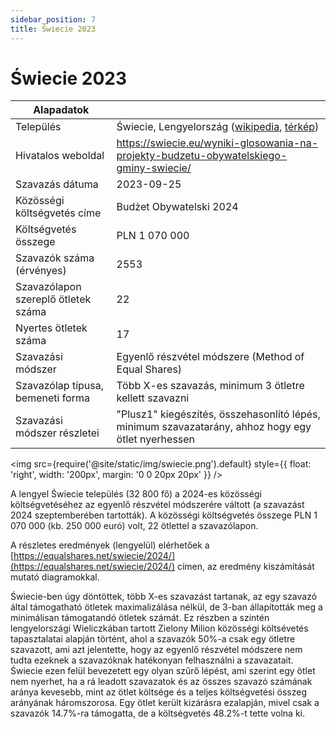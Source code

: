 ```yaml
---
sidebar_position: 7
title: Świecie 2023
---
```



# Świecie 2023

| Alapadatok | |
| --- | --- |
| Település | Świecie, Lengyelország ([wikipedia](https://en.wikipedia.org/wiki/%C5%9Awiecie), [térkép](https://www.google.com/maps/place/%C5%9Awiecie,+Poland/@53.4034138,18.3315098,12z/)) |
| Hivatalos weboldal | https://swiecie.eu/wyniki-glosowania-na-projekty-budzetu-obywatelskiego-gminy-swiecie/ |
| Szavazás dátuma | 2023-09-25 |
| Közösségi költségvetés címe | Budżet Obywatelski 2024 |
| Költségvetés összege | PLN 1 070 000 |
| Szavazók száma (érvényes) | 2553 |
| Szavazólapon szereplő ötletek száma | 22 |
| Nyertes ötletek száma | 17 |
| Szavazási módszer | Egyenlő részvétel módszere (Method of Equal Shares) |
| Szavazólap típusa, bemeneti forma | Több X-es szavazás, minimum 3 ötletre kellett szavazni |
| Szavazási módszer részletei | "Plusz1" kiegészítés, összehasonlító lépés, minimum szavazatarány, ahhoz hogy egy ötlet nyerhessen |

<img src={require('@site/static/img/swiecie.png').default} style={{ float: 'right', width: '200px', margin: '0 0 20px 20px' }} />

A lengyel Świecie település (32 800 fő) a 2024-es közösségi költségvetéséhez az egyenlő részvétel módszerére váltott (a szavazást 2024 szeptemberében tartották).
A közösségi költségvetés összege PLN 1 070 000 (kb. 250 000 euró) volt, 22 ötlettel a szavazólapon.

A részletes eredmények (lengyelül) elérhetőek a [https://equalshares.net/swiecie/2024/](https://equalshares.net/swiecie/2024/) címen, az eredmény kiszámítását mutató diagramokkal.

Świecie-ben úgy döntöttek, több X-es szavazást tartanak, az egy szavazó által támogatható ötletek maximalizálása nélkül, de 3-ban állapították meg a minimálisan támogatandó ötletek számát.
Ez részben a szintén lengyelországi Wieliczkában tartott Zielony Milion közösségi költsévetés tapasztalatai alapján történt, ahol a szavazók 50%-a csak egy ötletre szavazott, 
ami azt jelentette, hogy az egyenlő részvétel módszere nem tudta ezeknek a szavazóknak hatékonyan felhasználni a szavazatait.
Świecie ezen felül bevezetett egy olyan szűrő lépést, ami szerint egy ötlet nem nyerhet, ha a rá leadott szavazatok és az összes szavazó számának aránya kevesebb, mint az ötlet költsége és a teljes költségvetési összeg arányának háromszorosa. Egy ötlet került kizárásra ezalapján, mivel csak a szavazók 14.7%-ra támogatta, de a költségvetés 48.2%-t tette volna ki.